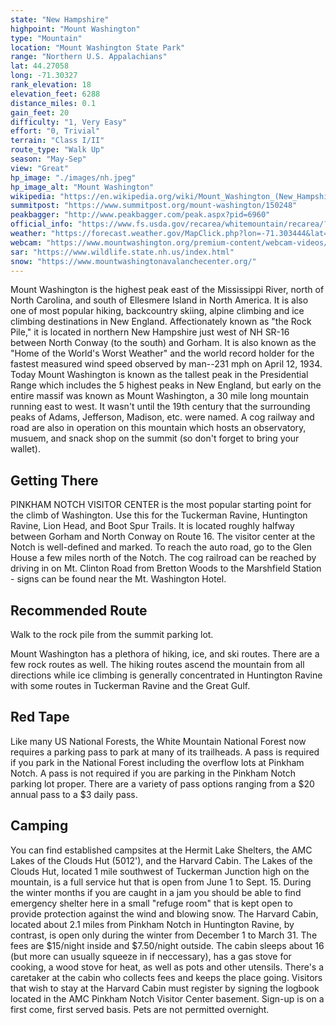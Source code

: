 ```yaml
---
state: "New Hampshire"
highpoint: "Mount Washington"
type: "Mountain"
location: "Mount Washington State Park"
range: "Northern U.S. Appalachians"
lat: 44.27058
long: -71.30327
rank_elevation: 18
elevation_feet: 6288
distance_miles: 0.1
gain_feet: 20
difficulty: "1, Very Easy"
effort: "0, Trivial"
terrain: "Class I/II"
route_type: "Walk Up"
season: "May-Sep"
view: "Great"
hp_image: "./images/nh.jpeg"
hp_image_alt: "Mount Washington"
wikipedia: "https://en.wikipedia.org/wiki/Mount_Washington_(New_Hampshire)"
summitpost: "https://www.summitpost.org/mount-washington/150248"
peakbagger: "http://www.peakbagger.com/peak.aspx?pid=6960"
official_info: "https://www.fs.usda.gov/recarea/whitemountain/recarea/?recid=78538"
weather: "https://forecast.weather.gov/MapClick.php?lon=-71.303444&lat=44.270464"
webcam: "https://www.mountwashington.org/premium-content/webcam-videos/"
sar: "https://www.wildlife.state.nh.us/index.html"
snow: "https://www.mountwashingtonavalanchecenter.org/"
---
```


Mount Washington is the highest peak east of the Mississippi River, north of North Carolina, and south of Ellesmere Island in North America. It is also one of most popular hiking, backcountry skiing, alpine climbing and ice climbing destinations in New England. Affectionately known as "the Rock Pile," it is located in northern New Hampshire just west of NH SR-16 between North Conway (to the south) and Gorham. It is also known as the "Home of the World's Worst Weather" and the world record holder for the fastest measured wind speed observed by man--231 mph on April 12, 1934. Today Mount Washington is known as the tallest peak in the Presidential Range which includes the 5 highest peaks in New England, but early on the entire massif was known as Mount Washington, a 30 mile long mountain running east to west. It wasn't until the 19th century that the surrounding peaks of Adams, Jefferson, Madison, etc. were named. A cog railway and road are also in operation on this mountain which hosts an observatory, musuem, and snack shop on the summit (so don't forget to bring your wallet).

## Getting There
PINKHAM NOTCH VISITOR CENTER is the most popular starting point for the climb of Washington. Use this for the Tuckerman Ravine, Huntington Ravine, Lion Head, and Boot Spur Trails. It is located roughly halfway between Gorham and North Conway on Route 16. The visitor center at the Notch is well-defined and marked. To reach the auto road, go to the Glen House a few miles north of the Notch. The cog railroad can be reached by driving in on Mt. Clinton Road from Bretton Woods to the Marshfield Station - signs can be found near the Mt. Washington Hotel.

## Recommended Route
Walk to the rock pile from the summit parking lot.

Mount Washington has a plethora of hiking, ice, and ski routes. There are a few rock routes as well. The hiking routes ascend the mountain from all directions while ice climbing is generally concentrated in Huntington Ravine with some routes in Tuckerman Ravine and the Great Gulf.

## Red Tape
Like many US National Forests, the White Mountain National Forest now requires a parking pass to park at many of its trailheads. A pass is required if you park in the National Forest including the overflow lots at Pinkham Notch. A pass is not required if you are parking in the Pinkham Notch parking lot proper. There are a variety of pass options ranging from a $20 annual pass to a $3 daily pass.

## Camping
You can find established campsites at the Hermit Lake Shelters, the AMC Lakes of the Clouds Hut (5012'), and the Harvard Cabin. The Lakes of the Clouds Hut, located 1 mile southwest of Tuckerman Junction high on the mountain, is a full service hut that is open from June 1 to Sept. 15. During the winter months if you are caught in a jam you should be able to find emergency shelter here in a small "refuge room" that is kept open to provide protection against the wind and blowing snow.
The Harvard Cabin, located about 2.1 miles from Pinkham Notch in Huntington Ravine, by contrast, is open only during the winter from December 1 to March 31. The fees are $15/night inside and $7.50/night outside. The cabin sleeps about 16 (but more can usually squeeze in if neccessary), has a gas stove for cooking, a wood stove for heat, as well as pots and other utensils. There's a caretaker at the cabin who collects fees and keeps the place going. Visitors that wish to stay at the Harvard Cabin must register by signing the logbook located in the AMC Pinkham Notch Visitor Center basement. Sign-up is on a first come, first served basis. Pets are not permitted overnight.
